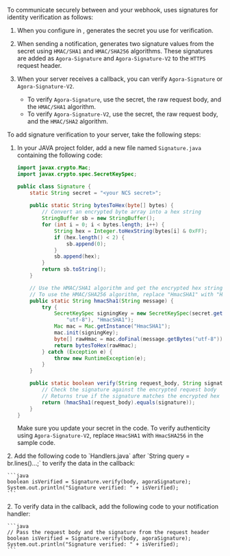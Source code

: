 To communicate securely between <Vg k="NCS_LONG" /> and your webhook,  <Vg k="AGORA_BACKEND" />  uses signatures for identity verification as follows:

1. When you configure <Vg k="NCS_LONG" /> in <Vg k="CONSOLE" />,  <Vg k="AGORA_BACKEND" />  generates the secret you use for verification.
1. When sending a notification,  <Vg k="NCS_LONG" /> generates two signature values from the secret using `HMAC/SHA1` and `HMAC/SHA256` algorithms. These signatures are added as `Agora-Signature` and `Agora-Signature-V2` to the `HTTPS` request header.
1. When your server receives a callback, you can verify `Agora-Signature` or `Agora-Signature-V2`. 

    * To verify `Agora-Signature`, use the secret, the raw request body, and the `HMAC/SHA1` algorithm. 
    * To verify `Agora-Signature-V2`, use the secret, the raw request body, and the `HMAC/SHA2` algorithm.


To add signature verification to your server, take the following steps:

1. In your JAVA project folder, add a new file named `Signature.java` containing the following code:

    ```java
    import javax.crypto.Mac;
    import javax.crypto.spec.SecretKeySpec;

    public class Signature { 
        static String secret = "<your NCS secret>"; 
        
        public static String bytesToHex(byte[] bytes) {
            // Convert an encrypted byte array into a hex string
            StringBuffer sb = new StringBuffer();
            for (int i = 0; i < bytes.length; i++) {
                String hex = Integer.toHexString(bytes[i] & 0xFF);
                if (hex.length() < 2) {
                    sb.append(0);
                }
                sb.append(hex);
            }
            return sb.toString();
        }

        // Use the HMAC/SHA1 algorithm and get the encrypted hex string
        // To use the HMAC/SHA256 algorithm, replace "HmacSHA1" with "HmacSHA256"
        public static String hmacSha1(String message) {
            try {
                SecretKeySpec signingKey = new SecretKeySpec(secret.getBytes(
                    "utf-8"), "HmacSHA1");
                Mac mac = Mac.getInstance("HmacSHA1");
                mac.init(signingKey);
                byte[] rawHmac = mac.doFinal(message.getBytes("utf-8"));
                return bytesToHex(rawHmac);
            } catch (Exception e) {
                throw new RuntimeException(e);
            }
        }

        public static boolean verify(String request_body, String signature) {
            // Check the signature against the encrypted request body
            // Returns true if the signature matches the encrypted hex string
            return (hmacSha1(request_body).equals(signature));
        }
    }
    ```

    Make sure you update your <Vg k="NCS_LONG" /> secret in the code. To verify authenticity using `Agora-Signature-V2`, replace `HmacSHA1` with `HmacSHA256` in the sample code.

<ProductWrapper product="video-calling">
2. Add the following code to `Handlers.java` after `String query = br.lines()...;` to verify the data in the <Vg k="NCS_LONG" /> callback:

    ```java
    boolean isVerified = Signature.verify(body, agoraSignature);
    System.out.println("Signature verified: " + isVerified);
    ```
</ProductWrapper>

<ProductWrapper notAllowed="video-calling">
2. To verify data in the <Vg k="NCS_LONG" /> callback, add the following code to your <Vg k="NCS_LONG" /> notification handler:
    
    ```java
    // Pass the request body and the signature from the request header
    boolean isVerified = Signature.verify(body, agoraSignature);  
    System.out.println("Signature verified: " + isVerified);
    ```
</ProductWrapper>



